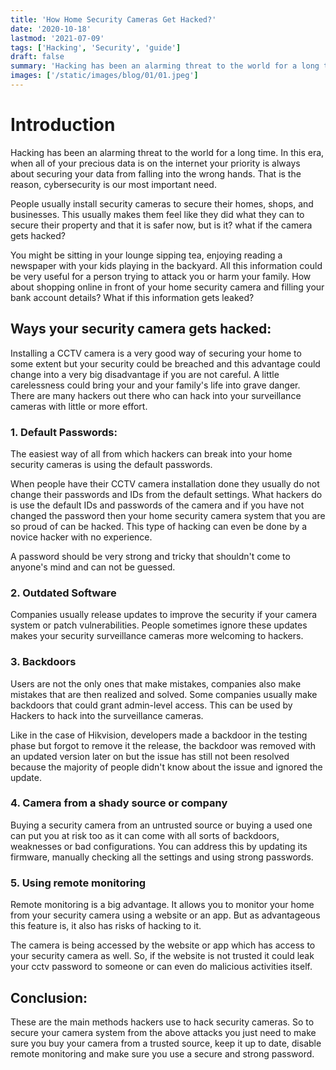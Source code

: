 ```yaml
---
title: 'How Home Security Cameras Get Hacked?'
date: '2020-10-18'
lastmod: '2021-07-09'
tags: ['Hacking', 'Security', 'guide']
draft: false
summary: 'Hacking has been an alarming threat to the world for a long time. In this era, when all of your precious data is on the internet your priority is always about securing your data from falling into the wrong hands.'
images: ['/static/images/blog/01/01.jpeg']
---
```


# Introduction

Hacking has been an alarming threat to the world for a long time. In this era, when all of your precious data is on the internet your priority is always about securing your data from falling into the wrong hands. That is the reason, cybersecurity is our most important need.

People usually install security cameras to secure their homes, shops, and businesses. This usually makes them feel like they did what they can to secure their property and that it is safer now, but is it? what if the camera gets hacked?

You might be sitting in your lounge sipping tea, enjoying reading a newspaper with your kids playing in the backyard. All this information could be very useful for a person trying to attack you or harm your family. How about shopping online in front of your home security camera and filling your bank account details? What if this information gets leaked?

## Ways your security camera gets hacked:

Installing a CCTV camera is a very good way of securing your home to some extent but your security could be breached and this advantage could change into a very big disadvantage if you are not careful. A little carelessness could bring your and your family's life into grave danger. There are many hackers out there who can hack into your surveillance cameras with little or more effort.

### 1. Default Passwords:

The easiest way of all from which hackers can break into your home security cameras is using the default passwords.

When people have their CCTV camera installation done they usually do not change their passwords and IDs from the default settings. What hackers do is use the default IDs and passwords of the camera and if you have not changed the password then your home security camera system that you are so proud of can be hacked. This type of hacking can even be done by a novice hacker with no experience.

A password should be very strong and tricky that shouldn't come to anyone's mind and can not be guessed.

### 2. Outdated Software

Companies usually release updates to improve the security if your camera system or patch vulnerabilities. People sometimes ignore these updates makes your security surveillance cameras more welcoming to hackers.

### 3. Backdoors

Users are not the only ones that make mistakes, companies also make mistakes that are then realized and solved. Some companies usually make backdoors that could grant admin-level access. This can be used by Hackers to hack into the surveillance cameras.

Like in the case of Hikvision, developers made a backdoor in the testing phase but forgot to remove it the release, the backdoor was removed with an updated version later on but the issue has still not been resolved because the majority of people didn't know about the issue and ignored the update.

### 4. Camera from a shady source or company

Buying a security camera from an untrusted source or buying a used one can put you at risk too as it can come with all sorts of backdoors, weaknesses or bad configurations. You can address this by updating its firmware, manually checking all the settings and using strong passwords.

### 5. Using remote monitoring

Remote monitoring is a big advantage. It allows you to monitor your home from your security camera using a website or an app. But as advantageous this feature is, it also has risks of hacking to it.

The camera is being accessed by the website or app which has access to your security camera as well. So, if the website is not trusted it could leak your cctv password to someone or can even do malicious activities itself.

## Conclusion:

These are the main methods hackers use to hack security cameras. So to secure your camera system from the above attacks you just need to make sure you buy your camera from a trusted source, keep it up to date, disable remote monitoring and make sure you use a secure and strong password.
